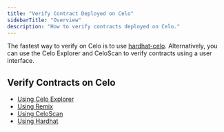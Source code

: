 ```yaml
---
title: "Verify Contract Deployed on Celo"
sidebarTitle: "Overview"
description: "How to verify contracts deployed on Celo."
---
```


The fastest way to verify on Celo is to use [hardhat-celo](/developer/verify/hardhat). Alternatively, you can use the Celo Explorer and CeloScan to verify contracts using a user interface.

## Verify Contracts on Celo[](#verify-contracts-on-celo "Direct link to heading")

- [Using Celo Explorer](/verification/verify-smart-contract-using-celo-explorer)
- [Using Remix](/verification/verify-smart-contract-using-remix)
- [Using CeloScan](/verification/verify-smart-contract-using-celoscan)
- [Using Hardhat](/verification/verify-smart-contract-using-hardhat)
